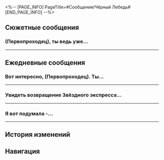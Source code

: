 <%-- [PAGE_INFO]
PageTitle=#Сообщения/Чёрный Лебедь#
[END_PAGE_INFO] --%>
{{Сообщение Инфобокс
|id          = 1307
|Изображение = Персонаж Чёрный Лебедь Иконка.png
|Тип         = Персонаж
|Отправитель = Чёрный Лебедь
|ПодписьСоо  = Воспоминания - мягкий янтарь
|Фракция     = Сад воспоминаний
}}

==Сюжетные сообщения==
===(Первопроходец), ты ведь уже...===
{{Сообщения
|условие_получения = 
|текст =
:'''Чёрный Лебедь:''' (Первопроходец), ты ведь уже {{MC|ж=видела|м=видел}} этот пузырь грёз?
:'''Чёрный Лебедь:''' Не надо переживать, я просто хочу уточнить, не пытался ли ещё кто-то с тобой связаться.
:{Выбор} Что случилось?
::'''(Первопроходец):''' Что случилось?
:{Выбор} Похоже, у меня дежавю...
::'''(Первопроходец):''' Похоже, у меня дежавю...
:'''Чёрный Лебедь:''' Наверное, ты {{MC|ж=знакома|м=знаком}} с той юной Недотёпой, Искоркой.
:'''Чёрный Лебедь:''' В последнее время она часто выдаёт себя за других людей. Скажи, (Первопроходец), она уже пыталась над тобой так подшутить?
:{Выбор} Погоди... Так ты, значит...
:'''(Первопроходец):''' Раз так, то ты и сама можешь быть Искоркой.
:'''Чёрный Лебедь:''' Вижу, ты меня подозреваешь. Как мне доказать, что я - это я?
:{Выбор} Стилем переписки?
::'''(Первопроходец):''' Какой-нибудь языковой привычкой. Например, кто-то ставит знаки препинания в сообщениях, а кто-то нет.
:{Выбор} Особым действием?
::'''(Первопроходец):''' Каким-то привычным действием. Например, кто-то часто смотрится в зеркало.
:'''Чёрный Лебедь:''' Но если госпожа Недотёпа достаточно наблюдательна, есть вероятность, что она отлично сымитирует любую привычку.
:'''Чёрный Лебедь:''' Я думаю, что люди отличаются лишь воспоминаниями. Нет такого способа, который позволил бы присвоить или сымитировать чужую память целиком и полностью.
:'''Чёрный Лебедь:''' Вот, например, как мы повстречались на Пенаконии, да? Вокруг странный Мир грёз, серия загадочных убийств, люди, каждый со своими грёзами, правда, скрытая под гладью вод...
:'''Чёрный Лебедь:''' [[Файл:Стикер ГПП 07 Пом-Пом 01.png|80px|(Изображение) &lbrack;Стикер «Пом-Пом: Приветствие»&rbrack;]]
:'''Чёрный Лебедь:''' Мне продолжать?
:{Выбор} Нет, хватит.
::'''(Первопроходец):''' Думаю, этого хватит.
:{Выбор} Да, давай ещё.
::'''(Первопроходец):''' Пожалуй, можно и ещё.
:'''Чёрный Лебедь:''' А почему всё я да я оправдываюсь? По такой логике, и ты, (Первопроходец), тоже {{MC|ж=должна|м=должен}} доказать, что ты не Искорка.
:{Выбор} Чего?
:'''(Первопроходец):''' Чего?
:'''(Первопроходец):''' [[Файл:Стикер ГПП 07 Пом-Пом 08.png|80px|(Изображение) &lbrack;Стикер «Пом-Пом: Шок»&rbrack;]]
:'''Чёрный Лебедь:''' Шучу. Я хранительница памяти, так что точно знаю, кто по ту сторону экрана.
:'''Чёрный Лебедь:''' От розыгрышей госпожи Искорки тоже есть польза: она может заставить нас заново задуматься о том, что мы видели и что думаем о Мире грёз, о том, как тут всё выглядит, о том, реально ли оно. Я ещё и поэтому решила разделить с тобой пузырь грёз.
:'''Чёрный Лебедь:''' Что ж, особого вреда она вроде бы не причинила, можно не беспокоиться. Поболтаем в другой раз~
}}
----

==Ежедневные сообщения==
===Вот интересно, (Первопроходец). Ты...===
{{Сообщения|текст =
:'''Чёрный Лебедь:''' Вот интересно, (Первопроходец). Ты везде {{MC|ж=побывала|м=побывал}} и многое {{MC|ж=повидала|м=повидал}}, а с предсказаниями приходилось сталкиваться?
:{Выбор} Да, на Сяньчжоу.
::'''(Первопроходец):''' На Лофу Сяньчжоу предсказывают будущее с помощью Матрицы предвидения.
::'''Чёрный Лебедь:''' Ах, ты про Комиссию по предсказаниям... До меня доходили слухи о них.
:{Выбор} Охотники за Стелларонами тоже умеют.
::'''(Первопроходец):''' Думаю, что Охотники за Стелларонами тоже обладают такими способностями.
::'''Чёрный Лебедь:''' То есть Раб судьбы... Нет, не будем об этом.
:'''Чёрный Лебедь:''' Когда речь заходит о методах предсказания, каждый верит в своё. Я же считаю, что можно предсказать будущее человека, основываясь лишь на его воспоминаниях.
:'''Чёрный Лебедь:''' Этот метод предсказания основан на законе жизни: мы живём под постоянным влиянием нашего собственного прошлого.
:'''Чёрный Лебедь:''' Чем глубже врезалось в память то или иное воспоминание, тем более полным и настоящим оно является, тем яснее траектория судьбы, которая от него исходит.
:'''Чёрный Лебедь:''' Ну как, хочешь попробовать?
:{Выбор} Я очень многого не помню.
:'''(Первопроходец):''' Я очень многого не помню...
:'''Чёрный Лебедь:''' Да, вы с Март 7 весьма необычны в этом отношении...
:'''Чёрный Лебедь:''' Но поскольку у вас с ней нет воспоминаний, на которых я могла бы основывать своё предсказание, то попробуй сделать предсказание самостоятельно таким же способом, но на основе воспоминаний другого человека.
:'''Чёрный Лебедь:''' Ни единое слово не звучит без причины - просто говори от души.
:'''Чёрный Лебедь:''' Я опишу воспоминание, а ты можешь предсказать по нему будущее так, как пожелаешь.
:{Выбор} А что, так можно было?
::'''(Первопроходец):''' А что, так можно было?
::'''(Первопроходец):''' Ух, как сейчас предскажу!
:{Выбор} Я {{MC|ж=готова|м=готов}}!
::'''(Первопроходец):''' Ух, как сейчас предскажу!
:'''(Первопроходец):''' [[Файл:Стикер ГПП 07 Пом-Пом 08.png|80px]]
:'''Чёрный Лебедь:''' «Девушка скитается сама по себе, наблюдая за тем, как прошлое влияет на реальность различных миров, и делает записи о мгновениях, которые никто больше не замечает».
:'''Чёрный Лебедь:''' Что за будущее ждёт обладательницу этого воспоминания, как ты считаешь?
:{Выбор} Прекрасное будущее.
::'''(Первопроходец):''' Если она способна в одиночку бродить из мира в мир, значит, она, безусловно, сильная личность.
::'''(Первопроходец):''' Ей нравится наблюдать за чужой жизнью, но при этом она способна удалиться, не потревожив никого и ничего вокруг себя. Думаю, она очень внимательна и оптимистична по натуре.
::'''(Первопроходец):''' Что бы ни произошло, её жизнь будет счастливой.
:{Выбор} Заурядное будущее.
::'''(Первопроходец):''' Мне кажется, что если она так и будет всё время наблюдать за другими со стороны, жизнь её будет весьма заурядной.
::'''(Первопроходец):''' Может, она так и проживёт до самого конца, и уйдёт настолько тихо, что её и не вспомнят.
:{Выбор} Несчастное будущее.
::'''(Первопроходец):''' Если она и дальше будет бороздить вселенную в одиночестве, то неизбежно столкнётся со множеством опасностей.
::'''(Первопроходец):''' Вероятно, что однажды на этом пути она потеряет жизнь.
::'''(Первопроходец):''' К тому же если она всю жизнь будет стоять в стороне и наблюдать, то ей будет одиноко.
:'''Чёрный Лебедь:''' Я рада, что мне удалось послушать твои мысли. Вполне неплохо.
:'''Чёрный Лебедь:''' Ты чувствуешь, какой силой наделены воспоминания? Они ведут в будущее и позволяют увидеть полную картину... Но будущее изменчиво. Не забывай об этом.
:{Выбор} Чьё это воспоминание?
:'''(Первопроходец):''' Кому принадлежит это воспоминание? Какое у неё будущее?
:'''Чёрный Лебедь:''' Возможно, вы знакомы, а может, она лишь ненадолго заглянула в твою жизнь и ушла.
:'''Чёрный Лебедь:''' Ах, ко мне за предсказанием обратились. Поговорим в другой раз!
:{Выбор} Ты не ответила на мой вопрос.
:'''(Первопроходец):''' Ты не ответила на мой вопрос!
}}
----

===Увидеть возвращение Звёздного экспресса...===
{{Сообщения|текст =
:'''Чёрный Лебедь:''' Увидеть возвращение Звёздного экспресса - это ли не радость?
:'''Чёрный Лебедь:''' Когда я бывала в других мирах, то обязательно натыкалась на воспоминания, связанные с экспрессом. Со временем мне даже начало казаться, что мы с ним старые друзья, вот только никогда друг друга не видели.
:{Выбор} Например...
:'''(Первопроходец):''' Например?
:'''Чёрный Лебедь:''' Однажды я побывала в мире, который возносился высоко в небо. Жители этого мира прятались в облаках и заставляли огромных чудищ приносить дождевую воду с небес.
:'''Чёрный Лебедь:''' В их легендах говорилось, что чудищ привёл некий Безымянный великан, и тем обеспечил процветание их цивилизации.
:'''Чёрный Лебедь:''' Бывала я и в мире, где с неба дождём падают драгоценные камни. Люди этого мира оценивают возможности, собирают камни и торгуют ими с другими мирами. Говорят, что они тоже получили предсказание от Безымянных с экспресса.
:'''Чёрный Лебедь:''' Наслушавшись этих небылиц, я заинтересовалась, какова же на самом деле жизнь Безымянных.
:{Выбор} Практически такая и есть!
::'''(Первопроходец):''' Я пока мало где {{MC|ж=бывала|м=бывал}}, но Безымянные и в самом деле всегда помогают другим, где бы ни оказались.
::'''(Первопроходец):''' Но таких невиданных чудес обычно не бывает.
:{Выбор} Совсем не такая!
::'''(Первопроходец):''' Легенды, конечно, красивые, но наша повседневная жизнь по большей части весьма непримечательна.
::'''(Первопроходец):''' Однако Безымянные и в самом деле всегда помогают другим, где бы ни оказались.
:'''Чёрный Лебедь:''' Похоже, что такой путь полон и горестей, и радостей. Интересно, как так вышло, что экспресс и Безымянные существуют так долго?
:{Выбор} Всё дело в убеждениях.
::'''(Первопроходец):''' Все мы следуем ценностям Освоения - именно они побуждают Безымянных всегда идти вперёд.
:{Выбор} Всё дело в наследии.
::'''(Первопроходец):''' Это наследие, которое Безымянные передают из поколения в поколение. Пусть один Первопроходец канет в небытие, но угли его сердца разожгут огонь будущих поколений.
:{Выбор} Всё дело в открытости.
::'''(Первопроходец):''' Я думаю, что дело в тех удивительных возможностях, которые предлагает экспресс. Он открывает свои двери всякому, кто готов пуститься на поиски приключений.
:'''Чёрный Лебедь:''' Наш путь весьма близок к тому, который избрал экспресс - вы устремляетесь к далёким землям, мы проводим время в поисках будущего. Но вы держитесь друг друга и путешествуете вместе, в то время как мы пускаемся в путь в одиночестве.
:'''Чёрный Лебедь:''' Впрочем, в этом бескрайнем мире след хранителей памяти нередко пересекается со следом, который оставляют Безымянные. Быть может, в конечной точке нашего пути нам суждено повстречать друг друга.
:{Выбор} Жизнь хранителей памяти...
:'''(Первопроходец):''' Как живут хранители памяти?
:'''Чёрный Лебедь:''' Хранители памяти живут в меметическом измерении и путешествуют из мира в мир, пользуясь для этого концепциями и воспоминаниями.
:'''Чёрный Лебедь:''' Я словно мимолётный гость в чужой жизни - редко вмешиваюсь в те миры, которые посещаю, ведь нам важны лишь воспоминания.
:{Выбор} Как круто!
::'''(Первопроходец):''' Путешествовать с помощью концепций - это круто!
::'''Чёрный Лебедь:''' О да, входить в чью-то память - всё равно что вступать в новый неизведанный мир.
:{Выбор} Ничего особенного.
::'''(Первопроходец):''' Звучит как-то скучно...
::'''Чёрный Лебедь:''' Воспоминания ценнее всего тогда, когда в них не вмешивается никто другой.
:'''Чёрный Лебедь:''' Если когда-нибудь в пути ты увидишь что-нибудь интересное, обязательно делись со мной. Только не забудь!
:'''Чёрный Лебедь:''' [[Файл:Стикер ГПП 07 Пом-Пом 06.png|80px]]
}}
----

===Я вот подумала -...===
{{Сообщения|текст =
:'''Чёрный Лебедь:''' Я вот подумала - знаешь ли ты, что самые крепкие воспоминания у человека - те, что связаны с обонянием?
:{Выбор} Что-то такое {{MC|ж=слышала|м=слышал}}.
::'''(Первопроходец):''' Кажется, я где-то что-то такое уже {{MC|ж=слышала|м=слышал}}.
:{Выбор} Впервые слышу.
::'''(Первопроходец):''' Никогда ни о чём таком не {{MC|ж=слышала|м=слышал}}.
:{Выбор} А почему ты вдруг спрашиваешь?
::'''(Первопроходец):''' Хм? А почему ты вдруг спрашиваешь?
:'''Чёрный Лебедь:''' Что-то навеяло. У меня кончились сосновые благовония, которые я использую для предсказаний, и знакомый парфюмер подарил мне новую коробочку. Когда я зажгла благовония, то поняла, что запах кажется очень знакомым.
:'''Чёрный Лебедь:''' Покопавшись в воспоминаниях, я поняла, что он напоминает мне саму суть Освоения.
:{Выбор} Не {{MC|ж=знала|м=знал}}, что ты разбираешься в таком.
:'''(Первопроходец):''' Никогда бы не {{MC|ж=подумала|м=подумал}}, что ты разбираешься в ароматах.
:'''Чёрный Лебедь:''' Как я уже сказала, у людей воспоминания, связанные с обонянием, самые крепкие.
:'''Чёрный Лебедь:''' Итак, те или иные запахи приносят те или иные воспоминания. Даже хранители памяти, вот как я, порой пользуются такого рода непрямыми способами, чтобы извлечь воспоминание.
:'''Чёрный Лебедь:''' При следующей встрече обязательно поделюсь с тобой моими любимыми ароматами.
:{Выбор} [[Файл:Стикер ГПП 07 Пом-Пом 03.png|80px]]
:'''(Первопроходец):''' [[Файл:Стикер ГПП 07 Пом-Пом 03.png|80px]]
}}
----

==История изменений==
{{История изменений|3.5}}

==Навигация==
{{Сообщения Навбокс}}